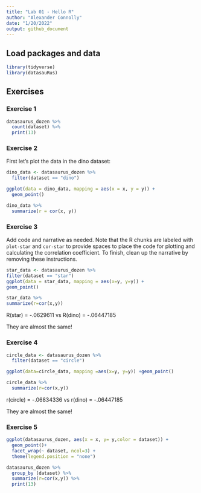 ```yaml
---
title: "Lab 01 - Hello R"
author: "Alexander Connolly"
date: "1/20/2022"
output: github_document
---
```


## Load packages and data

```r
library(tidyverse) 
library(datasauRus)
```

## Exercises

### Exercise 1

```r
datasaurus_dozen %>%
  count(dataset) %>%
  print(13)
```


### Exercise 2

First let's plot the data in the dino dataset:

```r
dino_data <- datasaurus_dozen %>%
  filter(dataset == "dino")

ggplot(data = dino_data, mapping = aes(x = x, y = y)) +
  geom_point()
```


```r
dino_data %>%
  summarize(r = cor(x, y))
```

### Exercise 3

Add code and narrative as needed.
Note that the R chunks are labeled with `plot-star` and `cor-star` to provide spaces to place the code for plotting and calculating the correlation coefficient.
To finish, clean up the narrative by removing these instructions.



```r
star_data <- datasaurus_dozen %>%
filter(dataset == "star")
ggplot(data = star_data, mapping = aes(x=y, y=y)) +
geom_point()

```



```r
star_data %>%
summarize(r=cor(x,y))
```
R(star) = -.0629611 vs
R(dino) = -.06447185

They are almost the same!

### Exercise 4

```r
circle_data <- datasaurus_dozen %>%
  filter(dataset == "circle")

ggplot(data=circle_data, mapping =aes(x=y, y=y)) +geom_point()
```

```r
circle_data %>%
  summarize(r=cor(x,y))
```
r(circle) = -.06834336 vs
r(dino) = -.06447185

They are almost the same!

### Exercise 5

```r
ggplot(datasaurus_dozen, aes(x = x, y= y,color = dataset)) +
  geom_point()+
  facet_wrap(~ dataset, ncol=3) +
  theme(legend.position = "none")
```


```r
datasaurus_dozen %>%
  group_by (dataset) %>%
  summarize(r=cor(x,y)) %>%
  print(13)
```


